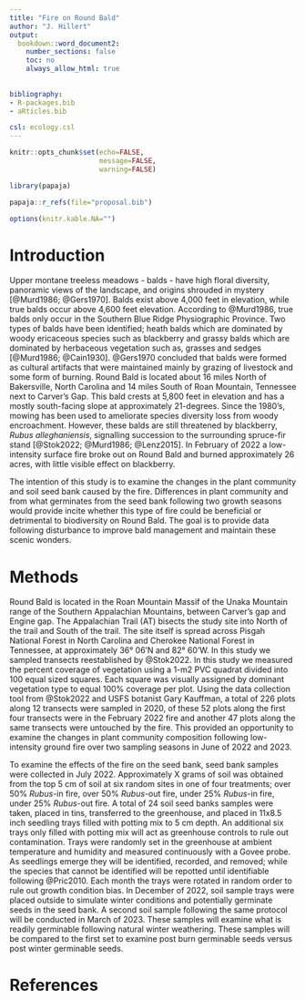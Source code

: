 ```yaml
---
title: "Fire on Round Bald"
author: "J. Hillert"
output:
  bookdown::word_document2:
    number_sections: false
    toc: no
    always_allow_html: true
    
    
bibliography:
- R-packages.bib
- aRticles.bib

csl: ecology.csl
---
```




```r

knitr::opts_chunk$set(echo=FALSE,
                      message=FALSE,
                      warning=FALSE)

library(papaja)

papaja::r_refs(file="proposal.bib")

options(knitr.kable.NA="")

```


# Introduction

Upper montane treeless meadows - balds - have high floral diversity, panoramic views of the landscape, and origins shrouded in mystery [@Murd1986; @Gers1970]. Balds exist above 4,000 feet in elevation, while true balds occur above 4,600 feet elevation. According to @Murd1986, true balds only occur in the Southern Blue Ridge Physiographic Province. Two types of balds have been identified; heath balds which are dominated by woody ericaceous species such as blackberry and grassy balds which are dominated by herbaceous vegetation such as, grasses and sedges [@Murd1986; @Cain1930]. @Gers1970 concluded that balds were formed as cultural artifacts that were maintained mainly by grazing of livestock and some form of burning. Round Bald is located about 16 miles North of Bakersville, North Carolina and 14 miles South of Roan Mountain, Tennessee next to Carver's Gap. This bald crests at 5,800 feet in elevation and has a mostly south-facing slope at approximately 21-degrees. Since the 1980's, mowing has been used to ameliorate species diversity loss from woody encroachment. However, these balds are still threatened by blackberry, *Rubus alleghaniensis*, signalling succession to the surrounding spruce-fir stand [@Stok2022; @Murd1986; @Lenz2015]. In February of 2022 a low-intensity surface fire broke out on Round Bald and burned approximately 26 acres, with little visible effect on blackberry. 

The intention of this study is to examine the changes in the plant community and soil seed bank caused by the fire. Differences in plant community and from what germinates from the seed bank following two growth seasons would provide incite whether this type of fire could be beneficial or detrimental to biodiversity on Round Bald. The goal is to provide data following disturbance to improve bald management and maintain these scenic wonders. 


# Methods

Round Bald is located in the Roan Mountain Massif of the Unaka Mountain range of the Southern Appalachian Mountains, between Carver's gap and Engine gap. The Appalachian Trail (AT) bisects the study site into North of the trail and South of the trail. The site itself is spread across Pisgah National Forest in North Carolina and Cherokee National Forest in Tennessee, at approximately 36° 06'N and 82° 60'W. In this study we sampled transects reestablished by @Stok2022. In this study we measured the percent coverage of vegetation using a 1-m2 PVC quadrat divided into 100 equal sized squares. Each square was visually assigned by dominant vegetation type to equal 100% coverage per plot. Using the data collection tool from @Stok2022 and USFS botanist Gary Kauffman, a total of 226 plots along 12 transects were sampled in 2020, of these 52 plots along the first four transects were in the February 2022 fire and another 47 plots along the same transects were untouched by the fire. This provided an opportunity to examine the changes in plant community composition following low-intensity ground fire over two sampling seasons in June of 2022 and 2023. 

To examine the effects of the fire on the seed bank, seed bank samples were collected in July 2022. Approximately X grams of soil was obtained from the top 5 cm of soil at six random sites in one of four treatments; over 50% *Rubus*-in fire, over 50% *Rubus*-out fire, under 25% *Rubus*-in fire, under 25% *Rubus*-out fire. A total of 24 soil seed banks samples were taken, placed in tins, transferred to the greenhouse, and placed in 11x8.5 inch seedling trays filled with potting mix to 5 cm depth. An additional six trays only filled with potting mix will act as greenhouse controls to rule out contamination. Trays were randomly set in the greenhouse at ambient temperature and humidity and measured continuously with a Govee probe. As seedlings emerge they will be identified, recorded, and removed; while the species that cannot be identified will be repotted until identifiable following @Pric2010. Each month the trays were rotated in random order to rule out growth condition bias. In December of 2022, soil sample trays were placed outside to simulate winter conditions and potentially germinate seeds in the seed bank. A second soil sample following the same protocol will be conducted in March of 2023. These samples will examine what is readily germinable following natural winter weathering. These samples will be compared to the first set to examine post burn germinable seeds versus post winter germinable seeds. 


\newpage

# References